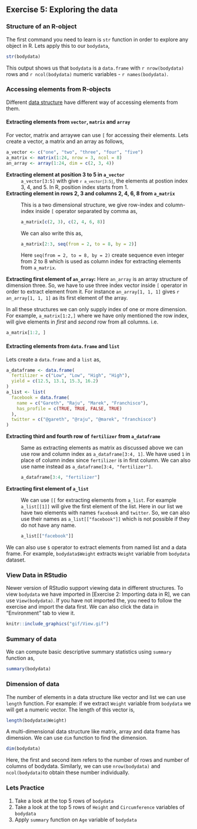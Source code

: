 ## Exercise 5: Exploring the data

### Structure of an R-object
The first command you need to learn is `str` function in order to explore any object in R. Lets apply this to our `bodydata`,

```r
str(bodydata)
```

This output shows us that `bodydata` is a `data.frame` with `r nrow(bodydata)` rows and `r ncol(bodydata)` numeric variables - `r names(bodydata)`.

### Accessing elements from R-objects
Different [data structure](#03-data-structure-in-r) have different way of accessing elements from them. 

#### Extracting elements from `vector`, `matrix` and `array`
For vector, matrix and arraywe can use `[` for accessing their elements. Lets create a vector, a matrix and an array as follows,

```r
a_vector <- c("one", "two", "three", "four", "five")
a_matrix <- matrix(1:24, nrow = 3, ncol = 8)
an_array <- array(1:24, dim = c(2, 3, 4))
```

**Extracting element at position 3 to 5 in `a_vector`**
: `a_vector[3:5]` with give <code>`r a_vector[3:5]`</code>, the elements at postion index 3, 4, and 5. In R, position index starts from 1.

**Extracting element in rows 2, 3 and columns 2, 4, 6, 8 from `a_matrix`**
: This is a two dimensional structure, we give row-index and column-index inside `[` operator separated by comma as,
```r
a_matrix[c(2, 3), c(2, 4, 6, 8)]
```
We can also write this as,
```r
a_matrix[2:3, seq(from = 2, to = 8, by = 2)]
```
Here `seq(from = 2, to = 8, by = 2)` create sequence even integer from 2 to 8 which is used as column index for extracting elements from `a_matrix`.

**Extracting first element of `an_array`:**
Here `an_array` is an array structure of dimension three. So, we have to use three index vector inside `[` operator in order to extract element from it. For instance `an_array[1, 1, 1]` gives `r an_array[1, 1, 1]` as its first element of the array.

In all these structures we can only supply index of one or more dimension. For example,
`a_matrix[1:2,]` where we have only mentioned the row index, will give elements in _first_ and _second_ row from all columns. i.e.
```r
a_matrix[1:2, ]
```

#### Extracting elements from `data.frame` and `list`
Lets create a `data.frame` and a `list` as,
```r
a_dataframe <- data.frame(
  fertilizer = c("Low", "Low", "High", "High"),
  yield = c(12.5, 13.1, 15.3, 16.2)
)
a_list <- list(
  facebook = data.frame(
    name = c("Gareth", "Raju", "Marek", "Franchisco"),
    has_profile = c(TRUE, TRUE, FALSE, TRUE)
  ),
  twitter = c("@gareth", "@raju", "@marek", "franchisco")
)
```

**Extracting third and fourth row of `fertilizer` from `a_dataframe`**
: Same as extracting elements as matrix as discussed above we can use row and column index as `a_dataframe[3:4, 1]`. We have used `1` in place of column index since `fertilizer` is in first column. We can also use name instead as `a_dataframe[3:4, "fertilizer"]`.
```r
a_dataframe[3:4, "fertilizer"]
```

**Extracting first element of `a_list`**
: We can use `[[` for extracting elements from `a_list`. For example `a_list[[1]]` will give the first element of the list. Here in our list we have two elements with names `facebook` and `twitter`. So, we can also use their names as `a_list[["facebook"]]` which is not possible if they do not have any name.
```r
a_list[["facebook"]]
```

We can also use `$` operator to extract elements from named list and a data frame. For example, `bodydata$Weight` extracts `Weight` variable from `bodydata` dataset.

### View Data in RStudio
Newer version of RStudio support viewing data in different structures. To view `bodydata` we have imported in [Exercise 2: Importing data in R], we can use `View(bodydata)`. If you have not imported the, you need to follow the exercise and import the data first. We can also click the data in "Environment" tab to view it.

```r
knitr::include_graphics("gif/View.gif")
```

### Summary of data

We can compute basic descriptive summary statistics using `summary` function as,

```r
summary(bodydata)
```

### Dimension of data
The number of elements in a data structure like vector and list we can use `length` function. For example: if we extract `Weight` variable from `bodydata` we will get a numeric vector. The length of this vector is,

```r
length(bodydata$Weight)
```

A multi-dimensional data structure like matrix, array and data frame has dimension. We can use `dim` function to find the dimension.

```r
dim(bodydata)
```

Here, the first and second item refers to the number of rows and number of columns of bodydata. Similarly, we can use `nrow(bodydata)` and `ncol(bodydata)`to obtain these number individually.

### Lets Practice
1) Take a look at the top 5 rows of `bodydata`
2) Take a look at the top 5 rows of `Height` and `Circumference` variables of `bodydata`
3) Apply `summary` function on `Age` variable of `bodydata`
